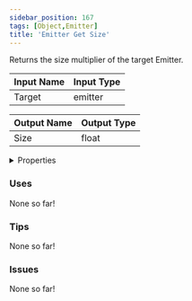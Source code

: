 ```yaml
---
sidebar_position: 167
tags: [Object,Emitter]
title: 'Emitter Get Size'
---
```


Returns the size multiplier of the target Emitter.



<DocusaurusSvg />

| Input Name | Input Type |
|-----------|-----------|
| Target | emitter |

| Output Name | Output Type |
|-----------|-----------|
| Size | float |


<details>
  <summary>Properties</summary>
  <div>
    <div>
    <table>
      <thead>
        <tr>
          <th>Is beta required?</th>
          <th>No</th>
        </tr>
        <tr>
          <th>Is this chip a trolling risk?</th>
          <th>No</th>
        </tr>
        <tr>
          <th>Is this chip a role assignment risk?</th>
          <th>No</th>
        </tr>
        <tr>
          <th>Chip UUID</th>
          <th>08c3c01c-2c40-4b92-a913-e5a8cbbbe352</th>
        </tr>
        <tr>
          <th>Room availability</th>
          <th>Available everywhere</th>
        </tr>
      </thead>
    </table>
    </div>
  </div>
</details>

### Uses

None so far!

### Tips

None so far!

### Issues

None so far!